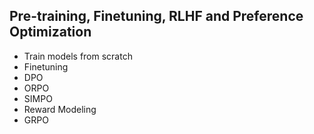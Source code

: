 ## Pre-training, Finetuning, RLHF and Preference Optimization

- Train models from scratch
- Finetuning
- DPO
- ORPO
- SIMPO
- Reward Modeling
- GRPO

